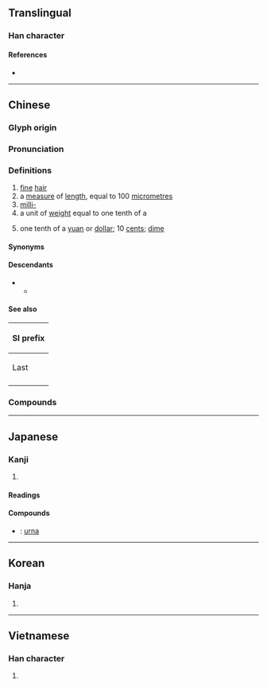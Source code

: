 {{also|亳}}
{{character info}}
==Translingual==

===Han character===
{{Han char|rn=82|rad=毛|as=07|sn=11|four=00714|canj=XYRBU,YRBU|ids=⿱⿳亠口冖毛}}

====References====
* {{Han ref|kx=0593.100|dkj=16831|dj=0985.240|hdz=31999.020|uh=6BEB|ud=27627|bh=B240|bd=45632}}

----

==Chinese==
{{zh-forms}}

===Glyph origin===
{{Han etym}}

===Pronunciation===
{{zh-pron
|m=háo
|m-s=
|c=hou4
|c-t=
|g=
|h=pfs=
|j=
|mb=ǎu
|md=hò̤
|mn=hô/qz:hô͘
|mn-t=hao5
|w=3hhau
|x=
|mc=y
|oc=y
|cat=n,pref
}}

===Definitions===
{{zh-hanzi}}

# [[fine]] [[hair]]
# a [[measure]] of [[length]], equal to 100 [[micrometre]]s
# [[milli-]] {{gloss|[[Appendix:SI units|SI unit]] prefix}}
# a unit of [[weight]] equal to one tenth of a {{zh-l|釐|[[cash]]}}
# {{lb|zh|Cantonese|Hakka|Teochew}} one tenth of a [[yuan]] or [[dollar]]; 10 [[cent]]s; [[dime]]
#: {{zh-x|六 毫 幾|60-something cents|C}}

====Synonyms====
{{zh-dial|角}}

====Descendants====
* {{desc|cmg|ᠬᠣᠤ|bor=1}}
** {{desc|mn|ᠬᠣᠤ}}

====See also====
{| class="wikitable"
! colspan=3 | SI prefix
|-
! Last
!
! Next
|-
| {{l|zh|[[釐]]}}
| {{lang|zh|毫}}
| {{l|zh|微}}
|}

===Compounds===
{{zh-der|毫米|毫升|毫秒|絲毫|毫無|明察秋毫|毫伏|毫不猶豫|毫無疑問|絲毫無損|分毫不差|剛毫筆|不差毫釐|分毫無損|分毫不爽|分釐毫絲|利析秋毫|兼毫|一釐一毫|公毫|不差毫髮|一絲一毫|分毫|兔毫|一分一毫|含毫|兔毫竹管|毫微米|毫末|毫髮|毫子|毫克|秋毫不犯|毫無聲息|毫不留情|毫光|毫素|毫不相干|毫端|毫髮無損|毫米波|毫釐千里|毫不費力|毫無所懼|毫無異義|毫無眉目|毫不思量|毫無節制|白毫|毫不|毫無機心|毫不為備|毫飛墨噴|狼毫|秤毫|秋毫無犯|毫釐|毫釐不爽|毫分縷析|明鑑秋毫|白毫之賜|毫無二致|毫不掩飾|秋毫|秋毫之末|毫髮不爽|毫不遲疑|揮毫|毫帛|毫侖目|毫不在乎|毫不做作|毫髮不差|毫釐之差|毫芒|毫無章法|毫無所知|毫洋|毫毛|毫巴|毫安|毫不遜色|毫不在意|毫不介意|毫無疑義|柔毫|毫無忌憚|析毫剖釐|毫末之利|毫毛不犯|毫針|絲毫不差|軟毫|絲毫不爽|錙毫|羊毫|耳毫|纖毫|蒜毫|紫毫|霜毫|頰上添毫}}

{{zh-cat|Units of measure}}

----

==Japanese==

===Kanji===
{{ja-kanji|grade=|rs=毛07}}

# {{rfdef|ja|sort=毛07}}

====Readings====
{{ja-readings
|goon=ごう
|kanon=こう
|kun=すこ-し
}}

====Compounds====
* {{ja-r|白毫|びゃくごう}}: [[urna]]

----

==Korean==

===Hanja===
{{ko-hanja|hangeul=호|eumhun=|rv=ho|mr=ho|y=ho}}

# {{rfdef|ko|sort=毛07}}

----

==Vietnamese==

===Han character===
{{vi-readings|reading=hào|rs=毛07}}

# {{rfdef|vi|sort=毛07}}